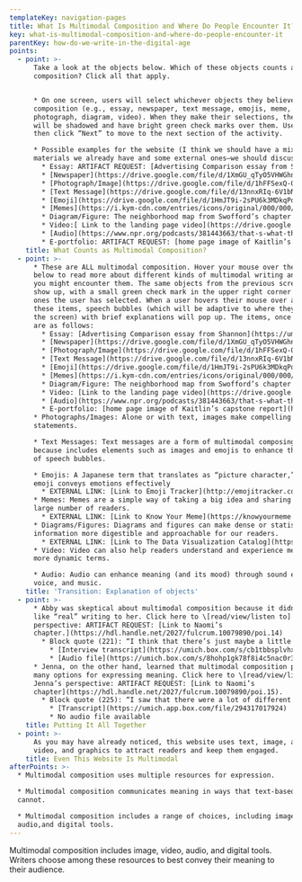 ```yaml
---
templateKey: navigation-pages
title: What Is Multimodal Composition and Where Do People Encounter It?
key: what-is-multimodal-composition-and-where-do-people-encounter-it
parentKey: how-do-we-write-in-the-digital-age
points:
  - point: >-
      Take a look at the objects below. Which of these objects counts as
      composition? Click all that apply.


      * On one screen, users will select whichever objects they believe count as
      composition (e.g., essay, newspaper, text message, emojis, meme,
      photograph, diagram, video). When they make their selections, the objects
      will be shadowed and have bright green check marks over them. Users will
      then click “Next” to move to the next section of the activity.

      * Possible examples for the website (I think we should have a mix of
      materials we already have and some external ones—we should discuss):
        * Essay: ARTIFACT REQUEST: [Advertising Comparison essay from Shannon](https://umich.app.box.com/file/294323019327)
        * [Newspaper](https://drive.google.com/file/d/1XmGU_qTyO5VHWGhnwvPOOihfpCxomk9n/view?usp=sharing) (from pexels.com)
        * [Photograph/Image](https://drive.google.com/file/d/1hFFSexQ-OcdKW0n1iGAMwmDf0gHkNzkm/view?usp=sharing) (from pexels.com)
        * [Text Message](https://drive.google.com/file/d/13nnxRIq-6V1bNBLBCD4jK3NhUvwvsL3j/view?usp=sharing) (from picjumbo.com)
        * [Emoji](https://drive.google.com/file/d/1HmJT9i-2sPU6k3MDkqPdvDbb3SFtWt8q/view?usp=sharing)
        * [Memes](https://i.kym-cdn.com/entries/icons/original/000/000/143/493654d6ef.jpg) (from knowyourmeme.com)
        * Diagram/Figure: The neighborhood map from Swofford’s chapter (261). [Link to Sarah’s chapter.](https://hdl.handle.net/2027/fulcrum.10079890/poi.12)
        * Video:[ Link to the landing page video](https://drive.google.com/open?id=1Q7x9WkgHwH3dPr7dGuf6x1uGImiY53sA)
        * [Audio](https://www.npr.org/podcasts/381443663/that-s-what-they-say) (from npr.com)
        * E-portfolio: ARTIFACT REQUEST: [home page image of Kaitlin’s capstone report](https://umich.app.box.com/file/34273619647)
    title: What Counts as Multimodal Composition?
  - point: >-
      * These are ALL multimodal composition. Hover your mouse over the items
      below to read more about different kinds of multimodal writing and where
      you might encounter them. The same objects from the previous screen will
      show up, with a small green check mark in the upper right corner for the
      ones the user has selected. When a user hovers their mouse over all of
      these items, speech bubbles (which will be adaptive to where they are on
      the screen) with brief explanations will pop up. The items, once again,
      are as follows:
        * Essay: [Advertising Comparison essay from Shannon](https://umich.app.box.com/file/294323019327)
        * [Newspaper](https://drive.google.com/file/d/1XmGU_qTyO5VHWGhnwvPOOihfpCxomk9n/view?usp=sharing) (from pexels.com)
        * [Photograph/Image](https://drive.google.com/file/d/1hFFSexQ-OcdKW0n1iGAMwmDf0gHkNzkm/view?usp=sharing) (from pexels.com)
        * [Text Message](https://drive.google.com/file/d/13nnxRIq-6V1bNBLBCD4jK3NhUvwvsL3j/view?usp=sharing) (from picjumbo.com)
        * [Emoji](https://drive.google.com/file/d/1HmJT9i-2sPU6k3MDkqPdvDbb3SFtWt8q/view?usp=sharing)
        * [Memes](https://i.kym-cdn.com/entries/icons/original/000/000/143/493654d6ef.jpg)  (from knowyourmeme.com)
        * Diagram/Figure: The neighborhood map from Swofford’s chapter (261). [Link to Sarah’s chapter.](https://hdl.handle.net/2027/fulcrum.10079890/poi.12)
        * Video: [Link to the landing page video](https://drive.google.com/open?id=1Q7x9WkgHwH3dPr7dGuf6x1uGImiY53sA)
        * [Audio](https://www.npr.org/podcasts/381443663/that-s-what-they-say) (from npr.org)
        * E-portfolio: [home page image of Kaitlin’s capstone report](https://umich.app.box.com/file/34273619647) 
      * Photographs/Images: Alone or with text, images make compelling
      statements. 

      * Text Messages: Text messages are a form of multimodal composing that
      because includes elements such as images and emojis to enhance the meaning
      of speech bubbles.

      * Emojis: A Japanese term that translates as “picture character,” the
      emoji conveys emotions effectively 
        * EXTERNAL LINK: [Link to Emoji Tracker](http://emojitracker.com/), which shows real time numbers for emoji use on Twitter (with a warning for epilepsy). Perhaps there is a better, more accessible example for users to play around with?
      * Memes: Memes are a simple way of taking a big idea and sharing it with a
      large number of readers. 
        * EXTERNAL LINK: [Link to Know Your Meme](https://knowyourmeme.com/), which provides information and histories for emerging and long-standing memes on the Internet.
      * Diagrams/Figures: Diagrams and figures can make dense or statistical
      information more digestible and approachable for our readers. 
        * EXTERNAL LINK: [Link to The Data Visualization Catalog](https://datavizcatalogue.com/), which shows different kinds of visualizations used to represent data.
      * Video: Video can also help readers understand and experience meaning in
      more dynamic terms. 

      * Audio: Audio can enhance meaning (and its mood) through sound effects,
      voice, and music.
    title: 'Transition: Explanation of objects'
  - point: >-
      * Abby was skeptical about multimodal composition because it didn’t seem
      like “real” writing to her. Click here to \[read/view/listen to] Abby’s
      perspective: ARTIFACT REQUEST: [Link to Naomi’s
      chapter.](https://hdl.handle.net/2027/fulcrum.10079890/poi.14)
        * Block quote (221): “I think that there’s just maybe a little bit too much of a focus on online writing just because—just as someone who’s coming from a science background who was interested in writing, none of the online stuff is relevant. Learning different writing styles and being able to go to a professional and ask them to help you with this specific type of writing that you’re interested in is more important to me than learning how to blog, or to look at an online portfolio, or something like that.”
          * [Interview transcript](https://umich.box.com/s/cb1tbbsplvhxljmcmfsw9gjgcnf8mz87)
          * [Audio file](https://umich.box.com/s/8hohp1gk78f8i4c5nac0r3bx7v32fqqc)
      * Jenna, on the other hand, learned that multimodal composition provides
      many options for expressing meaning. Click here to \[read/view/listen to]
      Jenna’s perspective: ARTIFACT REQUEST: [Link to Naomi’s
      chapter](https://hdl.handle.net/2027/fulcrum.10079890/poi.15).
        * Block quote (225): “I saw that there were a lot of different ways to say something, if that makes sense. It depends who you’re saying it to and why you’re saying it. I realize you have to think—there are a lot more decisions that go into how you want to convey something…. Like how do you want to—do you want it to be in an essay? Like literally words on a page or do you want to turn it into something with pictures or do you want to put it on a website? All of the things that play into that. If it’s just an essay anyone can read it but then if you put pictures with it you’re influencing people to see a certain thing or if you put it on a website then how do people navigate your website and where is the emphasis? There’s so many decisions that go into that.”
          * [Transcript](https://umich.app.box.com/file/294317017924)
          * No audio file available
    title: Putting It All Together
  - point: >-
      As you may have already noticed, this website uses text, image, audio,
      video, and graphics to attract readers and keep them engaged.
    title: Even This Website Is Multimodal
afterPoints: >-
  * Multimodal composition uses multiple resources for expression.

  * Multimodal composition communicates meaning in ways that text-based writing
  cannot.

  * Multimodal composition includes a range of choices, including image, video,
  audio,and digital tools.
---
```

Multimodal composition includes image, video, audio, and digital tools. Writers choose among these resources to best convey their meaning to their audience.
